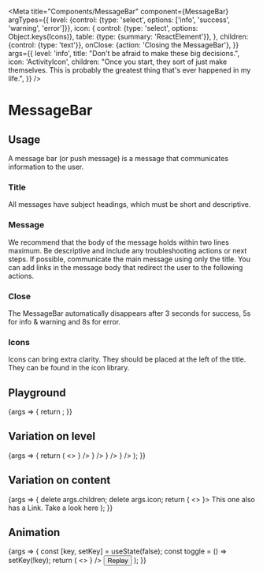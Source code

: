 
<Meta
  title="Components/MessageBar"
  component={MessageBar}
  argTypes={{
    level: {control: {type: 'select', options: ['info', 'success', 'warning', 'error']}},
    icon: {
      control: {type: 'select', options: Object.keys(Icons)},
      table: {type: {summary: 'ReactElement<IconProps>'}},
    },
    children: {control: {type: 'text'}},
    onClose: {action: 'Closing the MessageBar'},
  }}
  args={{
    level: 'info',
    title: "Don't be afraid to make these big decisions.",
    icon: 'ActivityIcon',
    children:
      "Once you start, they sort of just make themselves. This is probably the greatest thing that's ever happened in my life.",
  }}
/>

# MessageBar

## Usage

A message bar (or push message) is a message that communicates information to the user.

### Title

All messages have subject headings, which must be short and descriptive.

### Message

We recommend that the body of the message holds within two lines maximum. Be descriptive and include any troubleshooting actions or next steps. If possible, communicate the main message using only the title. You can add links in the message body that redirect the user to the following actions.

### Close

The MessageBar automatically disappears after 3 seconds for success, 5s for info & warning and 8s for error.

### Icons

Icons can bring extra clarity. They should be placed at the left of the title. They can be found in the <LinkTo kind="Guidelines/Iconography" story="Standard">icon library</LinkTo>.

## Playground

<Canvas>
  <Story name="Standard">
    {args => {
      return <MessageBar {...args} icon={React.createElement(Icons[args.icon])} />;
    }}
  </Story>
</Canvas>

<ArgsTable story="Standard" />

## Variation on level

<Canvas>
  <Story name="Level">
    {args => {
      return (
        <>
          <MessageBar {...args} title="Info" level="info" icon={<Icons.InfoRoundIcon />} />
          <MessageBar {...args} title="Success" level="success" icon={<Icons.GiftIcon />} />
          <MessageBar {...args} title="Warning" level="warning" icon={<Icons.HelpIcon />} />
          <MessageBar {...args} title="Error" level="error" icon={<Icons.DangerIcon />} />
        </>
      );
    }}
  </Story>
</Canvas>

## Variation on content

<Canvas>
  <Story name="Content">
    {args => {
      delete args.children;
      delete args.icon;
      return (
        <>
          <MessageBar {...args} level="success" title="This one has a title only" />
          <MessageBar {...args} title="This one has a Link" icon={<Icons.LinkIcon />}>
            This one also has a Link. <Link>Take a look here</Link>
          </MessageBar>
        </>
      );
    }}
  </Story>
</Canvas>

## Animation

<Canvas>
  <Story name="Animate">
    {args => {
      const [key, setKey] = useState(false);
      const toggle = () => setKey(!key);
      return (
        <>
          <MessageBarContainer>
            <AnimateMessageBar key={key}>
              <MessageBar {...args} title="Info" level="info" icon={<Icons.InfoRoundIcon />} />
            </AnimateMessageBar>
          </MessageBarContainer>
          <Button onClick={toggle}>Replay</Button>
        </>
      );
    }}
  </Story>
</Canvas>
